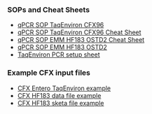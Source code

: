 ### SOPs and Cheat Sheets

* [qPCR SOP TaqEnviron CFX96](http://data.sccwrp.org/qpcr/resources/qPCR%20SOP_SCCWRP_Emm%20Ent%20Sketa_CFX96_20130819%20v1_1_final.pdf)
* [qPCR SOP TaqEnviron CFX96 Cheat Sheet](http://data.sccwrp.org/qpcr/resources/qPCR%20SOP_SCCWRP_Emm%20Ent%20Sketa_CFX96_20130821%20v1_1%20final%20cheat%20sheet.pdf)
* [qPCR SOP EMM HF183 OSTD2 Cheat Sheet](http://data.sccwrp.org/qpcr/resources/qPCR%20SOP_EMM_HF183%20OSTD2%2020130819%20v1_1%20final%20cheat%20sheet.pdf)
* [qPCR SOP EMM HF183 OSTD2](http://data.sccwrp.org/qpcr/resources/Human%20MST%20SOP_May%202013.pdf)
* <a href="http://data.sccwrp.org/qpcr/resources/TaqEnviron%20PCR%20setup%20Sheet%20Bight%2013%20V1_1.xlsx" target="_blank">TaqEnviron PCR setup sheet</a>

### Example CFX input files

* <a href="ent_example.csv" target="_blank">CFX Entero TaqEnviron example</a>
* <a href="hfdatafile.csv" target="_blank">CFX HF183 data file example</a>
* <a href="hfsketafile.csv" target="_blank">CFX HF183 sketa file example</a>